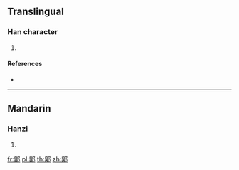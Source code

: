 {{character info/new}}
==Translingual==

===Han character===
{{Han char|rn=163|rad=邑|as=10|sn=13|four=|canj=HKNL}}

# {{defn|Han|sort=邑10}}

====References====
* {{Han ref|kx=1275.260|dkj=39568|dj=1774.310|hdz=63788.120|uh=9113|ud=37139}}

----

==Mandarin==

===Hanzi===
{{cmn-hanzi|pin=[[jú]] ([[ju2]]), [[xiǎng]] ([[xiang3]]), [[xiàng]] ([[xiang4]])|wg=chü<sup>2</sup>, hsiang<sup>3</sup>, hsiang<sup>4</sup>}}

# {{defn|lang=cmn|sort=邑10}}

[[fr:鄓]]
[[pl:鄓]]
[[th:鄓]]
[[zh:鄓]]
